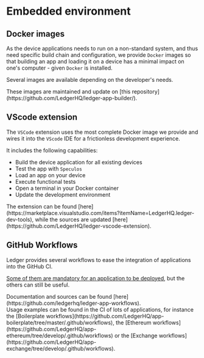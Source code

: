 
# Embedded environment


## Docker images

As the device applications needs to run on a non-standard system, and thus need specific build chain and
configuration, we provide `Docker` images so that building an app and loading it on a device has a minimal
impact on one's computer - given `Docker` is installed.

Several images are available depending on the developer's needs.

<Callout type="info">
    These images are maintained and update on [this repository](https://github.com/LedgerHQ/ledger-app-builder/).
</Callout>


## VScode extension

The `VSCode` extension uses the most complete Docker image we provide and wires it into the `VScode` IDE for a
frictionless development experience.

It includes the following capabilities:

- Build the device application for all existing devices
- Test the app with `Speculos`
- Load an app on your device
- Execute functional tests
- Open a terminal in your Docker container
- Update the development environment

<Callout type="info">
    The extension can be found [here](https://marketplace.visualstudio.com/items?itemName=LedgerHQ.ledger-dev-tools),
    while the sources are updated [here](https://github.com/LedgerHQ/ledger-vscode-extension).
</Callout>


## GitHub Workflows

Ledger provides several workflows to ease the integration of applications into the GitHub CI.

[Some of them are mandatory for an application to be deployed](./requirements/development#workflows), but
the others can still be useful.

<Callout type="info">
    Documentation and sources can be found [here](https://github.com/ledgerhq/ledger-app-workflows).<br/>
    Usage examples can be found in the CI of lots of applications, for instance the
    [Boilerplate workflows](https://github.com/LedgerHQ/app-boilerplate/tree/master/.github/workflows), the
    [Ethereum workflows](https://github.com/LedgerHQ/app-ethereum/tree/develop/.github/workflows) or the
    [Exchange workflows](https://github.com/LedgerHQ/app-exchange/tree/develop/.github/workflows).
</Callout>
